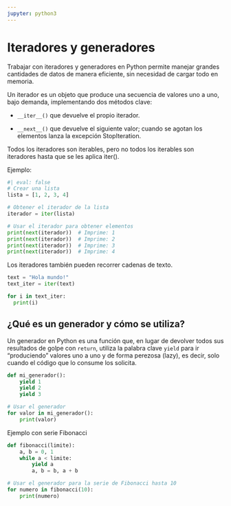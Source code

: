 ```yaml
---
jupyter: python3
---
```


# Iteradores y generadores

Trabajar con iteradores y generadores en Python permite manejar grandes cantidades de datos de manera eficiente, sin necesidad de cargar todo en memoria.

Un iterador es un objeto que produce una secuencia de valores uno a uno, bajo demanda, implementando dos métodos clave:

- `__iter__()` que devuelve el propio iterador.

- `__next__()` que devuelve el siguiente valor; cuando se agotan los elementos lanza la excepción StopIteration.

Todos los iteradores son iterables, pero no todos los iterables son iteradores hasta que se les aplica iter().

Ejemplo:

```python
#| eval: false
# Crear una lista
lista = [1, 2, 3, 4]

# Obtener el iterador de la lista
iterador = iter(lista)

# Usar el iterador para obtener elementos
print(next(iterador))  # Imprime: 1
print(next(iterador))  # Imprime: 2
print(next(iterador))  # Imprime: 3
print(next(iterador))  # Imprime: 4
```

Los iteradores también pueden recorrer cadenas de texto.

```python
text = "Hola mundo!"
text_iter = iter(text)

for i in text_iter:
  print(i)
```


## ¿Qué es un generador y cómo se utiliza?

Un generador en Python es una función que, en lugar de devolver todos sus resultados de golpe con `return`, utiliza la palabra clave `yield` para ir “produciendo” valores uno a uno y de forma perezosa (lazy), es decir, solo cuando el código que lo consume los solicita.

```python
def mi_generador():
    yield 1
    yield 2
    yield 3

# Usar el generador
for valor in mi_generador():
    print(valor)
```

Ejemplo con serie Fibonacci

```python
def fibonacci(limite):
    a, b = 0, 1
    while a < limite:
        yield a
        a, b = b, a + b

# Usar el generador para la serie de Fibonacci hasta 10
for numero in fibonacci(10):
    print(numero)
```